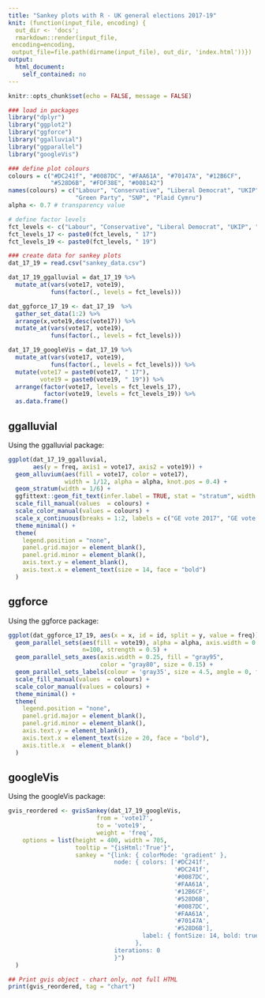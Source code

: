 ```yaml
---
title: "Sankey plots with R - UK general elections 2017-19"
knit: (function(input_file, encoding) {
  out_dir <- 'docs';
  rmarkdown::render(input_file,
 encoding=encoding,
 output_file=file.path(dirname(input_file), out_dir, 'index.html'))})
output:
  html_document:
    self_contained: no
---
```


```r
knitr::opts_chunk$set(echo = FALSE, message = FALSE)

### load in packages
library("dplyr")
library("ggplot2")
library("ggforce")
library("ggalluvial")
library("ggparallel")
library("googleVis")

### define plot colours
colours = c("#DC241f", "#0087DC", "#FAA61A", "#70147A", "#12B6CF", 
            "#528D6B", "#FDF38E", "#008142")
names(colours) = c("Labour", "Conservative", "Liberal Democrat", "UKIP", "Brexit Party", 
                   "Green Party", "SNP", "Plaid Cymru")
alpha <- 0.7 # transparency value

# define factor levels
fct_levels <- c("Labour", "Conservative", "Liberal Democrat", "UKIP", "Brexit Party", "Green Party", "SNP", "Plaid Cymru")
fct_levels_17 <- paste0(fct_levels, " 17")
fct_levels_19 <- paste0(fct_levels, " 19")

### create data for sankey plots
dat_17_19 = read.csv("sankey_data.csv")

dat_17_19_ggalluvial = dat_17_19 %>% 
  mutate_at(vars(vote17, vote19),
            funs(factor(., levels = fct_levels)))

dat_ggforce_17_19 <- dat_17_19  %>%
  gather_set_data(1:2) %>%
  arrange(x,vote19,desc(vote17)) %>% 
  mutate_at(vars(vote17, vote19),
            funs(factor(., levels = fct_levels)))

dat_17_19_googleVis = dat_17_19 %>% 
  mutate_at(vars(vote17, vote19),
            funs(factor(., levels = fct_levels))) %>%
  mutate(vote17 = paste0(vote17, " 17"), 
         vote19 = paste0(vote19, " 19")) %>% 
  arrange(factor(vote17, levels = fct_levels_17), 
          factor(vote19, levels = fct_levels_19)) %>% 
  as.data.frame()
```

## ggalluvial

Using the ggalluvial package:

```r
ggplot(dat_17_19_ggalluvial,
       aes(y = freq, axis1 = vote17, axis2 = vote19)) +
  geom_alluvium(aes(fill = vote17, color = vote17),
                width = 1/12, alpha = alpha, knot.pos = 0.4) +
  geom_stratum(width = 1/6) +
  ggfittext::geom_fit_text(infer.label = TRUE, stat = "stratum", width = 1/6, min.size = 3) +
  scale_fill_manual(values  = colours) +
  scale_color_manual(values = colours) +
  scale_x_continuous(breaks = 1:2, labels = c("GE vote 2017", "GE vote 2019")) +
  theme_minimal() +
  theme(
    legend.position = "none",
    panel.grid.major = element_blank(), 
    panel.grid.minor = element_blank(),
    axis.text.y = element_blank(),
    axis.text.x = element_text(size = 14, face = "bold")
  )
```

## ggforce

Using the ggforce package:

```r
ggplot(dat_ggforce_17_19, aes(x = x, id = id, split = y, value = freq)) +
  geom_parallel_sets(aes(fill = vote19), alpha = alpha, axis.width = 0.2,
                     n=100, strength = 0.5) +
  geom_parallel_sets_axes(axis.width = 0.25, fill = "gray95",
                          color = "gray80", size = 0.15) +
  geom_parallel_sets_labels(colour = 'gray35', size = 4.5, angle = 0, fontface="bold") +
  scale_fill_manual(values  = colours) +
  scale_color_manual(values = colours) +
  theme_minimal() +
  theme(
    legend.position = "none",
    panel.grid.major = element_blank(),
    panel.grid.minor = element_blank(),
    axis.text.y = element_blank(),
    axis.text.x = element_text(size = 20, face = "bold"),
    axis.title.x  = element_blank()
  )
```

## googleVis

Using the googleVis package:

```r
gvis_reordered <- gvisSankey(dat_17_19_googleVis,
                         from = 'vote17',
                         to = 'vote19',
                         weight = 'freq',
    options = list(height = 400, width = 705,
                   tooltip = "{isHtml:'True'}",
                   sankey = "{link: { colorMode: 'gradient' },
                              node: { colors: ['#DC241f',
                                               '#DC241f',
                                               '#0087DC',
                                               '#FAA61A',
                                               '#12B6CF',
                                               '#528D6B',
                                               '#0087DC',
                                               '#FAA61A',
                                               '#70147A',
                                               '#528D6B'],
                                      label: { fontSize: 14, bold: true }
                                    },
                              iterations: 0
                              }")
  )

## Print gvis object - chart only, not full HTML
print(gvis_reordered, tag = "chart")
```